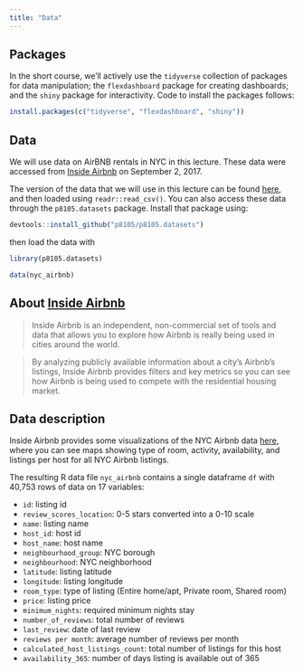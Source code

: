 ```yaml
---
title: "Data"
---
```


## Packages

In the short course, we'll actively use the `tidyverse` collection of packages for data manipulation; the `flexdashboard` package for creating dashboards; and the `shiny` package for interactivity. Code to install the packages follows:

```r
install.packages(c("tidyverse", "flexdashboard", "shiny"))
```

## Data

We will use data on AirBNB rentals in NYC in this lecture. These data were accessed from [Inside Airbnb](http://insideairbnb.com/get-the-data.html) on September 2, 2017. 

The version of the data that we will use in this lecture can be found [here](./data/nyc_airbnb.zip), and then loaded using `readr::read_csv()`. You can also access these data through the `p8105.datasets` package. Install that package using:

```r
devtools::install_github("p8105/p8105.datasets")
```

then load the data with

```r
library(p8105.datasets)

data(nyc_airbnb)
```


## About [Inside Airbnb](http://insideairbnb.com/about.html)

> Inside Airbnb is an independent, non-commercial set of tools and data that allows you to explore how Airbnb is really being used in cities around the world.

> By analyzing publicly available information about a city's Airbnb's listings, Inside Airbnb provides filters and key metrics so you can see how Airbnb is being used to compete with the residential housing market.


## Data description

Inside Airbnb provides some visualizations of the NYC Airbnb data [here](http://insideairbnb.com/new-york-city/), where you can see maps showing type of room, activity, availability, and listings per host for all NYC Airbnb listings.

The resulting R data file `nyc_airbnb` contains a single dataframe `df` with 40,753 rows of data on 17 variables:

- `id`: listing id
- `review_scores_location`: 0-5 stars converted into a 0-10 scale
- `name`: listing name
- `host_id`: host id 
- `host_name`: host name
- `neighbourhood_group`: NYC borough
- `neighbourhood`: NYC neighborhood
- `latitude`: listing latitude
- `longitude`: listing longitude
- `room_type`: type of listing (Entire home/apt, Private room, Shared room)
- `price`: listing price
- `minimum_nights`: required minimum nights stay
- `number_of_reviews`: total number of reviews
- `last_review`: date of last review
- `reviews per month`: average number of reviews per month
- `calculated_host_listings_count`: total number of listings for this host
- `availability_365`: number of days listing is available out of 365


